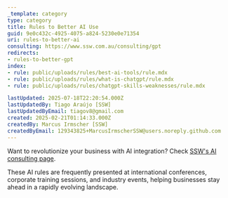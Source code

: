 ```yaml
---
_template: category
type: category
title: Rules to Better AI Use
guid: 9e0c432c-4925-4075-a824-5230e0e71354
uri: rules-to-better-ai
consulting: https://www.ssw.com.au/consulting/gpt
redirects:
- rules-to-better-gpt
index:
- rule: public/uploads/rules/best-ai-tools/rule.mdx
- rule: public/uploads/rules/what-is-chatgpt/rule.mdx
- rule: public/uploads/rules/chatgpt-skills-weaknesses/rule.mdx

lastUpdated: 2025-07-18T22:20:54.000Z
lastUpdatedBy: Tiago Araújo [SSW]
lastUpdatedByEmail: tiagov8@gmail.com
created: 2025-02-21T01:14:33.000Z
createdBy: Marcus Irmscher [SSW]
createdByEmail: 129343825+MarcusIrmscherSSW@users.noreply.github.com
---
```


Want to revolutionize your business with AI integration? Check [SSW's AI consulting page](https://www.ssw.com.au/consulting/artificial-intelligence).

These AI rules are frequently presented at international conferences, corporate training sessions, and industry events, helping businesses stay ahead in a rapidly evolving landscape.
